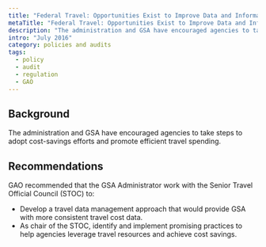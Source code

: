 ```yaml
---
title: "Federal Travel: Opportunities Exist to Improve Data and Information Sharing"
metaTitle: "Federal Travel: Opportunities Exist to Improve Data and Information Sharing"
description: "The administration and GSA have encouraged agencies to take steps to adopt cost-savings efforts and promote efficient travel spending."
intro: "July 2016"
category: policies and audits
tags:
  - policy
  - audit
  - regulation
  - GAO
---
```



<LinkButton link="https://www.gao.gov/products/GAO-16-657" text="View full audit"  />

## Background

The administration and GSA have encouraged agencies to take steps to adopt cost-savings efforts and promote efficient travel spending.

## Recommendations

GAO recommended that the GSA Administrator work with the Senior Travel Official Council (STOC) to:

- Develop a travel data management approach that would provide GSA with more consistent travel cost data.
- As chair of the STOC, identify and implement promising practices to help agencies leverage travel resources and achieve cost savings.
